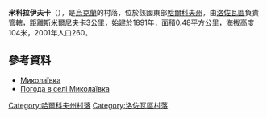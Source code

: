 {{coord|49|1|16|N|36|27|15|E|scale:100000_region:UA|display=title}}

'''米科拉伊夫卡'''（{{lang-uk|Миколаївка}}），是[[烏克蘭|烏克蘭]]的村落，位於該國東部[[哈爾科夫州|哈爾科夫州]]，由[[洛佐瓦區|洛佐瓦區]]負責管轄，距離[[斯米爾尼夫卡|斯米爾尼夫卡]]3公里，始建於1891年，面積0.48平方公里，海拔高度104米，2001年人口260。

==參考資料==
*[http://w1.c1.rada.gov.ua/pls/z7502/A005?rdat1=09.01.2009&rf7571=33737 Миколаївка]{{dead link|date=2018年4月 |bot=InternetArchiveBot |fix-attempted=yes }}
* [http://weather.in.ua/ua/har'kovskaja/15584 Погода в селі Миколаївка] {{Wayback|url=http://weather.in.ua/ua/har%27kovskaja/15584 |date=20160323021537 }}

{{DEFAULTSORT:Миколаївка}}
[[Category:哈爾科夫州村落|Category:哈爾科夫州村落]]
[[Category:洛佐瓦區村落|Category:洛佐瓦區村落]]


{{Kharkiv-geo-stub}}